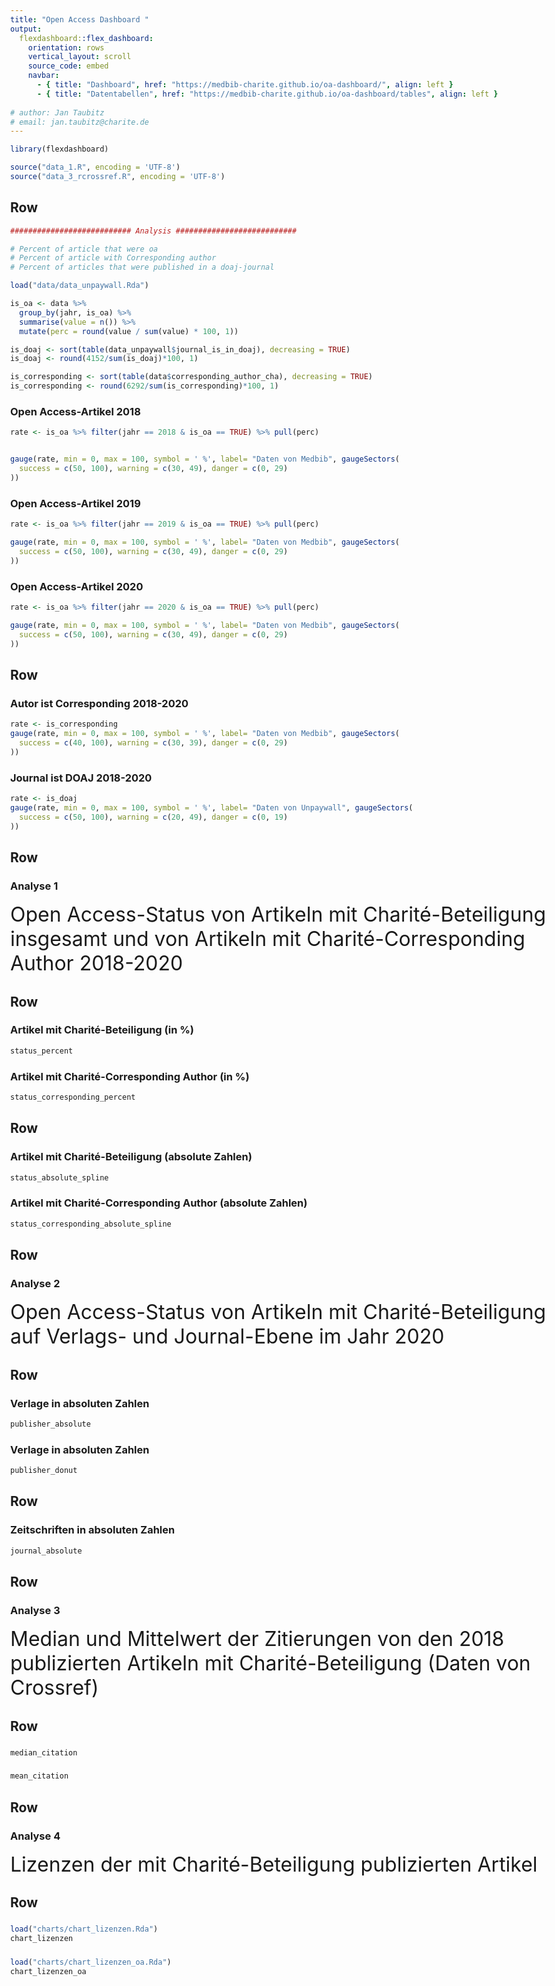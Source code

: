 ```yaml
---
title: "Open Access Dashboard "
output: 
  flexdashboard::flex_dashboard:
    orientation: rows
    vertical_layout: scroll
    source_code: embed
    navbar:
      - { title: "Dashboard", href: "https://medbib-charite.github.io/oa-dashboard/", align: left }
      - { title: "Datentabellen", href: "https://medbib-charite.github.io/oa-dashboard/tables", align: left }
    
# author: Jan Taubitz
# email: jan.taubitz@charite.de
---
```


```r
library(flexdashboard)

source("data_1.R", encoding = 'UTF-8')
source("data_3_rcrossref.R", encoding = 'UTF-8')
```

<style>
body {
  max-width: 1200px; 
  margin: 0 auto 0 auto;
}
</style>

Row 
-----------------------------------------------------------------------

```r
########################### Analysis ###########################

# Percent of article that were oa
# Percent of article with Corresponding author
# Percent of articles that were published in a doaj-journal

load("data/data_unpaywall.Rda")

is_oa <- data %>%
  group_by(jahr, is_oa) %>%
  summarise(value = n()) %>%
  mutate(perc = round(value / sum(value) * 100, 1))

is_doaj <- sort(table(data_unpaywall$journal_is_in_doaj), decreasing = TRUE)
is_doaj <- round(4152/sum(is_doaj)*100, 1)

is_corresponding <- sort(table(data$corresponding_author_cha), decreasing = TRUE)
is_corresponding <- round(6292/sum(is_corresponding)*100, 1)
```


### Open Access-Artikel 2018

```r
rate <- is_oa %>% filter(jahr == 2018 & is_oa == TRUE) %>% pull(perc)


gauge(rate, min = 0, max = 100, symbol = ' %', label= "Daten von Medbib", gaugeSectors(
  success = c(50, 100), warning = c(30, 49), danger = c(0, 29)
))
```

### Open Access-Artikel 2019

```r
rate <- is_oa %>% filter(jahr == 2019 & is_oa == TRUE) %>% pull(perc)

gauge(rate, min = 0, max = 100, symbol = ' %', label= "Daten von Medbib", gaugeSectors(
  success = c(50, 100), warning = c(30, 49), danger = c(0, 29)
))
```

### Open Access-Artikel 2020

```r
rate <- is_oa %>% filter(jahr == 2020 & is_oa == TRUE) %>% pull(perc)

gauge(rate, min = 0, max = 100, symbol = ' %', label= "Daten von Medbib", gaugeSectors(
  success = c(50, 100), warning = c(30, 49), danger = c(0, 29)
))
```


Row 
-----------------------------------------------------------------------

### Autor ist Corresponding 2018-2020

```r
rate <- is_corresponding
gauge(rate, min = 0, max = 100, symbol = ' %', label= "Daten von Medbib", gaugeSectors(
  success = c(40, 100), warning = c(30, 39), danger = c(0, 29)
))
```

### Journal ist DOAJ 2018-2020

```r
rate <- is_doaj
gauge(rate, min = 0, max = 100, symbol = ' %', label= "Daten von Unpaywall", gaugeSectors(
  success = c(50, 100), warning = c(20, 49), danger = c(0, 19)
))
```

Row {data-height=auto}
-----------------------------------------------------------------------

### Analyse 1

<font size="6"> Open Access-Status von Artikeln mit Charité-Beteiligung insgesamt und von Artikeln mit Charité-Corresponding Author 2018-2020</font>


Row {data-height=500}
-----------------------------------------------------------------------


### Artikel mit Charité-Beteiligung (in %)

```r
status_percent
```

### Artikel mit Charité-Corresponding Author (in %)

```r
status_corresponding_percent
```

Row {data-height=500}
-----------------------------------------------------------------------


### Artikel mit Charité-Beteiligung (absolute Zahlen)

```r
status_absolute_spline
```

### Artikel mit Charité-Corresponding Author (absolute Zahlen)

```r
status_corresponding_absolute_spline
```




Row {data-height=auto}
-----------------------------------------------------------------------

### Analyse 2

<font size="6"> Open Access-Status von Artikeln mit Charité-Beteiligung auf Verlags- und Journal-Ebene im Jahr 2020 </font>


Row {data-height=500}
-----------------------------------------------------------------------

### Verlage in absoluten Zahlen

```r
publisher_absolute
```

### Verlage in absoluten Zahlen

```r
publisher_donut
```

Row {data-height=500}
-----------------------------------------------------------------------

### Zeitschriften in absoluten Zahlen

```r
journal_absolute
```

###

Row {data-height=auto}
-----------------------------------------------------------------------

### Analyse 3

<font size="6"> Median und Mittelwert der Zitierungen von den 2018 publizierten Artikeln mit Charité-Beteiligung (Daten von Crossref)</font>

Row 
-----------------------------------------------------------------------

###

```r
median_citation
```

###

```r
mean_citation
```


Row {data-height=auto}
-----------------------------------------------------------------------

### Analyse 4

<font size="6"> Lizenzen der mit Charité-Beteiligung publizierten Artikel</font>

Row 
-----------------------------------------------------------------------

###

```r
load("charts/chart_lizenzen.Rda")
chart_lizenzen
```

###

```r
load("charts/chart_lizenzen_oa.Rda")
chart_lizenzen_oa
```
